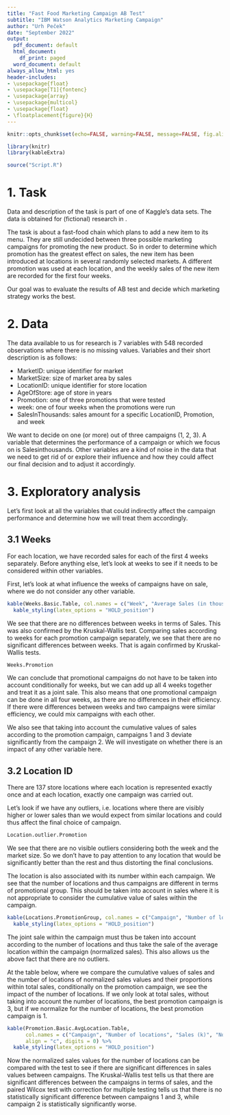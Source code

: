 ```yaml
---
title: "Fast Food Marketing Campaign AB Test"
subtitle: "IBM Watson Analytics Marketing Campaign"
author: "Urh Peček"
date: "September 2022"
output:
  pdf_document: default
  html_document:
    df_print: paged
  word_document: default
always_allow_html: yes
header-includes:
- \usepackage{float}
- \usepackage[T1]{fontenc}
- \usepackage{array}
- \usepackage{multicol}
- \usepackage{float}
- \floatplacement{figure}{H}
---
```


```r
knitr::opts_chunk$set(echo=FALSE, warning=FALSE, message=FALSE, fig.align='center', dev="cairo_pdf")
```

```r
library(knitr)
library(kableExtra)
```


```r
source("Script.R")
```

\tableofcontents
\newpage

# 1. Task

Data and description of the task is part of one of Kaggle's data sets. The data is obtained for (fictional) research in [\underline{Fast Food Marketing Campaign AB Test}](https://www.kaggle.com/datasets/chebotinaa/fast-food-marketing-campaign-ab-test). 

The task is about a fast-food chain which plans to add a new item to its menu. They are still undecided between three possible marketing campaigns for promoting the new product. So in order to determine which promotion has the greatest effect on sales, the new item has been introduced at locations in several randomly selected markets. A different promotion was used at each location, and the weekly sales of the new item are recorded for the first four weeks.

Our goal was to evaluate the results of AB test and decide which marketing strategy works the best.

# 2. Data 

The data available to us for research is 7 variables with 548 recorded observations where there is no missing values. Variables and their short description is as follows:

* MarketID: unique identifier for market 
* MarketSize: size of market area by sales
* LocationID: unique identifier for store location
* AgeOfStore: age of store in years
* Promotion: one of three promotions that were tested 
* week: one of four weeks when the promotions were run
* SalesInThousands: sales amount for a specific LocationID, Promotion, and week 

We want to decide on one (or more) out of three campaigns (1, 2, 3). A variable that determines the performance of a campaign or which we focus on is Salesinthousands. Other variables are a kind of noise in the data that we need to get rid of or explore their influence and how they could affect our final decision and to adjust it accordingly.

# 3. Exploratory analysis

Let's first look at all the variables that could indirectly affect the campaign performance and determine how we will treat them accordingly.

## 3.1 Weeks

For each location, we have recorded sales for each of the first 4 weeks separately. Before anything else, let's look at weeks to see if it needs to be considered within other variables. 

First, let's look at what influence the weeks of campaigns have on sale, where we do not consider any other variable.

```r
kable(Weeks.Basic.Table, col.names = c("Week", "Average Sales (in thousands)"), align = "c", digits = 2) %>% 
  kable_styling(latex_options = "HOLD_position")
```

We see that there are no differences between weeks in terms of Sales. This was also confirmed by the Kruskal-Wallis test. Comparing sales according to weeks for each promotion campaign separately, we see that there are no significant differences between weeks. That is again confirmed by Kruskal-Wallis tests.

```r
Weeks.Promotion
```

We can conclude that promotional campaigns do not have to be taken into account conditionally for weeks, but we can add up all 4 weeks together and treat it as a joint sale. This also means that one promotional campaign can be done in all four weeks, as there are no differences in their efficiency. If there were differences between weeks and two campaigns were similar efficiency, we could mix campaigns with each other.

We also see that taking into account the cumulative values of sales according to the promotion campaign, campaigns 1 and 3 deviate significantly from the campaign 2. We will investigate on whether there is an impact of any other variable here.

## 3.2 Location ID

There are 137 store locations where each location is represented exactly once and at each location, exactly one campaign was carried out.

Let's look if we have any outliers, i.e. locations where there are visibly higher or lower sales than we would expect from similar locations and could thus affect the final choice of campaign.

```r
Location.outlier.Promotion
```

We see that there are no visible outliers considering both the week and the market size. So we don't have to pay attention to any location that would be significantly better than the rest and thus distorting the final conclusions.

The location is also associated with its number within each campaign. We see that the number of locations and thus campaigns are different in terms of promotional group. This should be taken into account in sales where it is not appropriate to consider the cumulative value of sales within the campaign.

```r
kable(Locations.PromotionGroup, col.names = c("Campaign", "Number of locations"), align = "c", digits = 0) %>% 
  kable_styling(latex_options = "HOLD_position")
```

The joint sale within the campaign must thus be taken into account according to the number of locations and thus take the sale of the average location within the campaign (normalized sales). This also allows us the above fact that there are no outliers.

At the table below, where we compare the cumulative values of sales and the number of locations of normalized sales values and their proportions within total sales, conditionally on the promotion campaign, we see the impact of the number of locations. If we only look at total sales, without taking into account the number of locations, the best promotion campaign is 3, but if we normalize for the number of locations, the best promotion campaign is 1.

```r
kable(Promotion.Basic.AvgLocation.Table, 
      col.names = c("Campaign", "Number of locations", "Sales (k)", "Normalized sales (k)", "Sales [%]", "Normalized sales [%]"), 
      align = "c", digits = 0) %>% 
  kable_styling(latex_options = "HOLD_position")
```

Now the normalized sales values for the number of locations can be compared with the test to see if there are significant differences in sales values between campaigns. The Kruskal-Wallis test tells us that there are significant differences between the campaigns in terms of sales, and the paired Wilcox test with correction for multiple testing tells us that there is no statistically significant difference between campaigns 1 and 3, while campaign 2 is statistically significantly worse.










